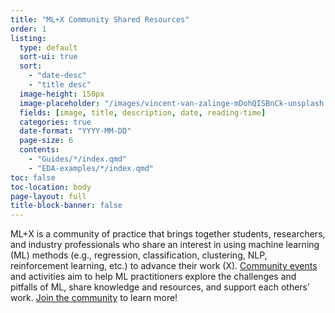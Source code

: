 ```yaml
---
title: "ML+X Community Shared Resources"
order: 1
listing:
  type: default
  sort-ui: true
  sort:
    - "date-desc"
    - "title desc"
  image-height: 150px
  image-placeholder: "/images/vincent-van-zalinge-mDohQISBnCk-unsplash.jpg"
  fields: [image, title, description, date, reading-time]
  categories: true
  date-format: "YYYY-MM-DD"
  page-size: 6
  contents:
    - "Guides/*/index.qmd"
    - "EDA-examples/*/index.qmd"
toc: false
toc-location: body
page-layout: full
title-block-banner: false
---
```


ML+X is a community of practice that brings together students, researchers, and industry professionals who share an interest in using machine learning (ML) methods (e.g., regression, classification, clustering, NLP, reinforcement learning, etc.) to advance their work (X). [Community events](https://datascience.wisc.edu/ml-community/#community-events) and activities aim to help ML practitioners explore the challenges and pitfalls of ML, share knowledge and resources, and support each others’ work. [Join the community](https://datascience.wisc.edu/ml-community/#join) to learn more!


